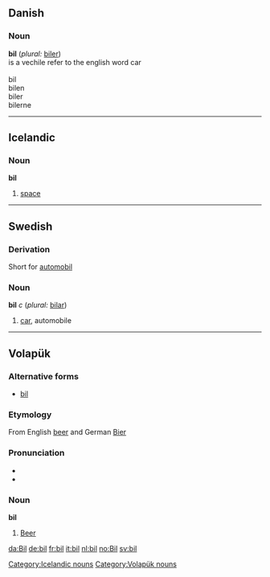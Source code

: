 ==Danish==
===Noun===
'''bil''' (''plural:'' [[biler]])<br>
is a vechile refer to the english word car
<br><br>
bil<br>
bilen<br>
biler<br>
bilerne<br>

----

== Icelandic ==

=== Noun ===

'''bil''' {{n}}

# [[space]]

[[Category:Icelandic nouns]]

----

== Swedish == 
===Derivation===
Short for [[automobil]]

=== Noun === 
'''bil''' ''c'' (''plural:'' [[bilar]])
# [[car]], automobile
 
----

==Volapük== 
===Alternative forms===
*[[bil#Volapük|bil]]

===Etymology===
From English [[beer]] and German [[Bier]]

===Pronunciation===
*{{IPA|/bil/}}
*{{SAMPA|/bil/}}

===Noun=== 
'''bil'''
#[[beer|Beer]]

[[Category:Volapük nouns]]

[[da:Bil]]
[[de:bil]]
[[fr:bil]]
[[it:bil]]
[[nl:bil]]
[[no:Bil]]
[[sv:bil]]